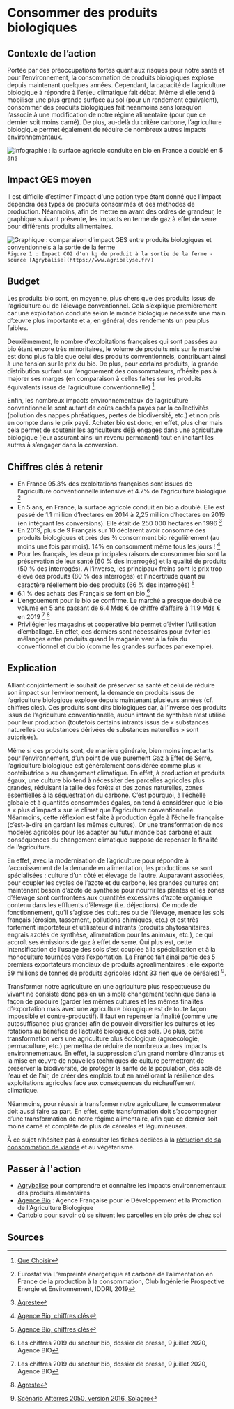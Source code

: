 # Consommer des produits biologiques

## Contexte de l’action

Portée par des préoccupations fortes quant aux risques pour notre santé et pour l’environnement, la consommation de produits biologiques explose depuis
maintenant quelques années. Cependant, la capacité de l’agriculture biologique à répondre à l’enjeu climatique fait débat. Même si elle tend à mobiliser une plus grande surface au sol (pour un rendement équivalent), consommer des produits biologiques fait néanmoins sens lorsqu’on l’associe à une modification de notre régime alimentaire (pour que ce dernier soit moins carné).
De plus, au-delà du critère carbone, l’agriculture biologique permet également de réduire de nombreux autres impacts environnementaux.

![Infographie : la surface agricole conduite en bio en France a doublé en 5 ans](/images/actions/Chiffres-cles_Consommer-bio.png)

## Impact GES moyen

Il est difficile d’estimer l’impact d'une action type étant donné que l'impact dépendra des types de produits consommés et des méthodes de production.
Néanmoins, afin de mettre en avant des ordres de grandeur, le graphique suivant présente, les impacts en terme de gaz à effet de serre pour différents
produits alimentaires.

![Graphique : comparaison d'impact GES entre produits biologiques et conventionnels à la sortie de la ferme](/images/actions/Impact_GES_bio_conventionel.PNG)
`Figure 1 : Impact CO2 d'un kg de produit à la sortie de la ferme - source [Agrybalise](https://www.agribalyse.fr/) `

## Budget

Les produits bio sont, en moyenne, plus chers que des produits issus de l’agriculture ou de l’élevage conventionnel. Cela s’explique premièrement car une
exploitation conduite selon le monde biologique nécessite une main d’œuvre plus importante et a, en général, des rendements un peu plus faibles.

Deuxièmement, le nombre d’exploitations françaises qui sont passées au bio étant encore très minoritaires, le volume de produits mis sur le marché est donc
plus faible que celui des produits conventionnels, contribuant ainsi à une tension sur le prix du bio.
De plus, pour certains produits, la grande distribution surfant sur l’engouement des consommateurs, n’hésite pas à majorer ses marges (en comparaison à celles
faites sur les produits équivalents issus de l’agriculture conventionnelle) [^1].

Enfin, les nombreux impacts environnementaux de l’agriculture conventionnelle sont autant de coûts cachés payés par la collectivités (pollution des nappes
phréatiques, pertes de biodiversité, etc.) et non pris en compte dans le prix payé.
Acheter bio est donc, en effet, plus cher mais cela permet de soutenir les agriculteurs déjà engagés dans une agriculture biologique (leur assurant ainsi
un revenu permanent) tout en incitant les autres à s’engager dans la conversion.

## Chiffres clés à retenir

- En France 95.3% des exploitations françaises sont issues de l’agriculture conventionnelle intensive et 4.7% de l’agriculture biologique [^2]
- En 5 ans, en France, la surface agricole conduit en bio a doublé. Elle est passé de 1.1 million d’hectares en 2014 à 2,25 million d’hectares en 2019
  (en intégrant les conversions). Elle était de 250 000 hectares en 1996 [^3]
- En 2019, plus de 9 Français sur 10 déclarent avoir consommé des produits biologiques et près des ¾ consomment bio régulièrement (au moins une fois par
  mois). 14% en consomment même tous les jours ! [^4]
- Pour les français, les deux principales raisons de consommer bio sont la préservation de leur santé (60 % des interrogés) et la qualité de produits
  (50 % des interrogés). A l’inverse, les principaux freins sont le prix trop élevé des produits (80 % des interrogés) et l’incertitude quant au caractère
  réellement bio des produits (66 % des interrogés) [^4]
- 6.1 % des achats des Français se font en bio [^5]
- L’engouement pour le bio se confirme. Le marché a presque doublé de volume en 5 ans passant de 6.4 Mds € de chiffre d’affaire à 11.9 Mds € en 2019 [^5] [^3]
- Privilégier les magasins et coopérative bio permet d’éviter l’utilisation d’emballage. En effet, ces derniers sont nécessaires pour éviter les mélanges
  entre produits quand le magasin vent à la fois du conventionnel et du bio (comme les grandes surfaces par exemple).

## Explication

Alliant conjointement le souhait de préserver sa santé et celui de réduire son impact sur l’environnement, la demande en produits issus de l’agriculture
biologique explose depuis maintenant plusieurs années (cf. chiffres clés). Ces produits sont dits biologiques car, à l’inverse des produits issus de
l’agriculture conventionnelle, aucun intrant de synthèse n’est utilisé pour leur production (toutefois certains intrants issus de « substances
naturelles ou substances dérivées de substances naturelles » sont autorisés).

Même si ces produits sont, de manière générale, bien moins impactants pour l’environnement, d’un point de vue purement Gaz à Effet de Serre, l’agriculture
biologique est généralement considérée comme plus « contributrice » au changement climatique. En effet, à production et produits égaux, une culture bio tend
à nécessiter des parcelles agricoles plus grandes, réduisant la taille des forêts et des zones naturelles, zones essentielles à la séquestration du carbone.
C’est pourquoi, à l’échelle globale et à quantités consommées égales, on tend à considérer que le bio a « plus d’impact » sur le climat que l’agriculture conventionnelle.
Néanmoins, cette réflexion est faite à production égale à l’échelle française (c’est-à-dire en gardant les mêmes cultures). Or une transformation de nos
modèles agricoles pour les adapter au futur monde bas carbone et aux conséquences du changement climatique suppose de repenser la finalité de l’agriculture.

En effet, avec la modernisation de l’agriculture pour répondre à l’accroissement de la demande en alimentation, les productions se sont spécialisées : culture
d’un côté et élevage de l’autre. Auparavant associées, pour coupler les cycles de l’azote et du carbone, les grandes cultures ont maintenant besoin d’azote
de synthèse pour nourrir les plantes et les zones d’élevage sont confrontées aux quantités excessives d’azote organique contenu dans les effluents d’élevage
(i.e. déjections). Ce mode de fonctionnement, qu’il s’agisse des cultures ou de l’élevage, menace les sols français (érosion, tassement, pollutions
chimiques, etc.) et est très fortement importateur et utilisateur d’intrants (produits phytosanitaires, engrais azotés de synthèse, alimentation pour les animaux, etc.), ce qui accroît ses émissions de gaz à effet de serre. Qui plus est, cette intensification de l’usage des sols s’est couplée à la spécialisation et à la monoculture tournées vers l’exportation. La France fait ainsi partie des 5 premiers exportateurs mondiaux de produits agroalimentaires : elle exporte 59 millions de tonnes de produits agricoles (dont 33 rien que de céréales) [^6].

Transformer notre agriculture en une agriculture plus respectueuse du vivant ne consiste donc pas en un simple changement technique dans la façon de
produire (garder les mêmes cultures et les mêmes finalités d’exportation mais avec une agriculture biologique est de toute façon impossible et contre-productif).
Il faut en repenser la finalité (comme une autosuffisance plus grande) afin de pouvoir diversifier les cultures et les rotations au bénéfice de l’activité
biologique des sols. De plus, cette transformation vers une agriculture plus écologique (agroécologie, permaculture, etc.) permettra de réduire de nombreux
autres impacts environnementaux. En effet, la suppression d’un grand nombre d’intrants et la mise en œuvre de nouvelles techniques de culture permettront
de préserver la biodiversité, de protéger la santé de la population, des sols de l’eau et de l’air, de créer des emplois tout en améliorant la résilience
des exploitations agricoles face aux conséquences du réchauffement climatique.

Néanmoins, pour réussir à transformer notre agriculture, le consommateur doit aussi faire sa part. En effet, cette transformation doit s’accompagner d’une
transformation de notre régime alimentaire, afin que ce dernier soit moins carné et complété de plus de céréales et légumineuses.

À ce sujet n’hésitez pas à consulter les fiches dédiées à la [réduction de sa consommation de viande](https://nosgestesclimat.fr/actions/plus/alimentation/r%C3%A9duire-viande/par-deux)
et au végétarisme.

## Passer à l'action

- [Agrybalise](https://www.agribalyse.fr/) pour comprendre et connaître les impacts environnementaux des produits alimentaires
- [Agence Bio](https://www.agencebio.org/) : Agence Française pour le Développement et la Promotion de l'Agriculture Biologique
- [Cartobio](https://cartobio.org/#/) pour savoir où se situent les parcelles en bio près de chez soi

## Sources

[^1]: [Que Choisir](https://www.quechoisir.org/action-ufc-que-choisir-sur-marges-sur-les-fruits-et-legumes-bio-la-grande-distribution-matraque-toujours-les-consommateurs-n69471/)
[^2]: Eurostat via L’empreinte énergétique et carbone de l’alimentation en France de la production à la consommation, Club Ingénierie Prospective Energie et Environnement, IDDRI, 2019
[^3]: [Agreste](https://agreste.agriculture.gouv.fr/agreste-web/download/publication/publie/GraFra2020Chap9.3/Graf2035%20-%20Agriculture%20biologique.pdf)
[^4]: [Agence Bio, chiffres clés](https://www.agencebio.org/vos-outils/les-chiffres-cles/)
[^5]: Les chiffres 2019 du secteur bio, dossier de presse, 9 juillet 2020, Agence BIO
[^6]: [Scénario Afterres 2050, version 2016, Solagro](https://afterres2050.solagro.org/wp-content/uploads/2015/11/solagro_afterres2050_version2016.pdf)
